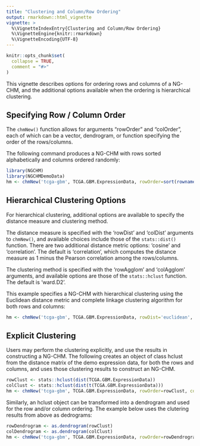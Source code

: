 ```yaml
---
title: "Clustering and Column/Row Ordering"
output: rmarkdown::html_vignette
vignette: >
  %\VignetteIndexEntry{Clustering and Column/Row Ordering}
  %\VignetteEngine{knitr::rmarkdown}
  %\VignetteEncoding{UTF-8}
---
```


```r
knitr::opts_chunk$set(
  collapse = TRUE,
  comment = "#>"
)
```

This vignette describes options for ordering rows and columns of a 
NG-CHM, and the additional options available when the ordering is hierarchical clustering.

## Specifying Row / Column Order

The `chmNew()` function allows for arguments "rowOrder" and "colOrder", each of which can be a vector, dendrogram, or function
specifying the order of the rows/columns.

The following command produces a NG-CHM with rows sorted alphabetically and columns ordered randomly:

```r
library(NGCHM)
library(NGCHMDemoData)
hm <- chmNew('tcga-gbm', TCGA.GBM.ExpressionData, rowOrder=sort(rownames(TCGA.GBM.ExpressionData)), colOrder=colnames(TCGA.GBM.ExpressionData)[ sample.int(length(colnames(TCGA.GBM.ExpressionData))) ])
```

## Hierarchical Clustering Options

For hierarchical clustering, additional options are available to specify the distance measure and clustering method. 

The distance measure is specified with the 'rowDist' and 'colDist' arguments to `chmNew()`, and 
available choices include those of the `stats::dist()` function. 
There are two additional distance metric options: 'cosine' and 'correlation'. The default is 'correlation', 
which computes the distance measure as 1 minus the Pearson correlation among the rows/columns.

The clustering method is specified with the 'rowAgglom' and 'colAgglom' arguments, and
available options are those of the `stats::hclust` function. The default is 'ward.D2'.

This example specifies a NG-CHM with hierarchical clustering using the Euclidean distance 
metric and complete linkage clustering algorithm for both rows and columns:

```r
hm <- chmNew('tcga-gbm', TCGA.GBM.ExpressionData, rowDist='euclidean', colDist='euclidean', rowAgglom='complete', colAgglom='complete')
```

## Explicit Clustering

Users may perform the clustering explicitly, and use the results in constructing a NG-CHM.
The following creates an object of class hclust from the distance matrix of the demo 
expression data, for both the rows and columns,
and uses those clustering results to construct an NG-CHM.

```r
rowClust <- stats::hclust(dist(TCGA.GBM.ExpressionData))
colClust <- stats::hclust(dist(t(TCGA.GBM.ExpressionData)))
hm <- chmNew('tcga-gbm', TCGA.GBM.ExpressionData, rowOrder=rowClust, colOrder=colClust)
```

Similarly, an hclust object can be transformed into a dendrogram and used for the row and/or column
ordering. The example below uses the clutering results from above as dedrograms:

```r
rowDendrogram <- as.dendrogram(rowClust)
colDendrogram <- as.dendrogram(colClust)
hm <- chmNew('tcga-gbm', TCGA.GBM.ExpressionData, rowOrder=rowDendrogram, colOrder=colDendrogram)
```

